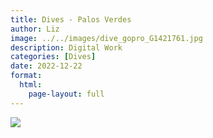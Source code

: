 ```yaml
---
title: Dives - Palos Verdes
author: Liz
image: ../../images/dive_gopro_G1421761.jpg
description: Digital Work
categories: [Dives]
date: 2022-12-22
format:
  html:
    page-layout: full
---
```


![](../../images/dive_gopro_G1421761.jpg)